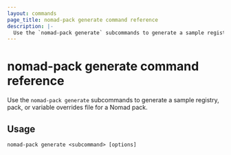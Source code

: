 ```yaml
---
layout: commands
page_title: nomad-pack generate command reference
description: |-
  Use the `nomad-pack generate` subcommands to generate a sample registry, pack, or variable overrides file for a Nomad pack.
---
```


# nomad-pack generate command reference

Use the `nomad-pack generate` subcommands to generate a sample registry, pack, or variable overrides file for a Nomad pack.

## Usage

```plaintext
nomad-pack generate <subcommand> [options]
```
